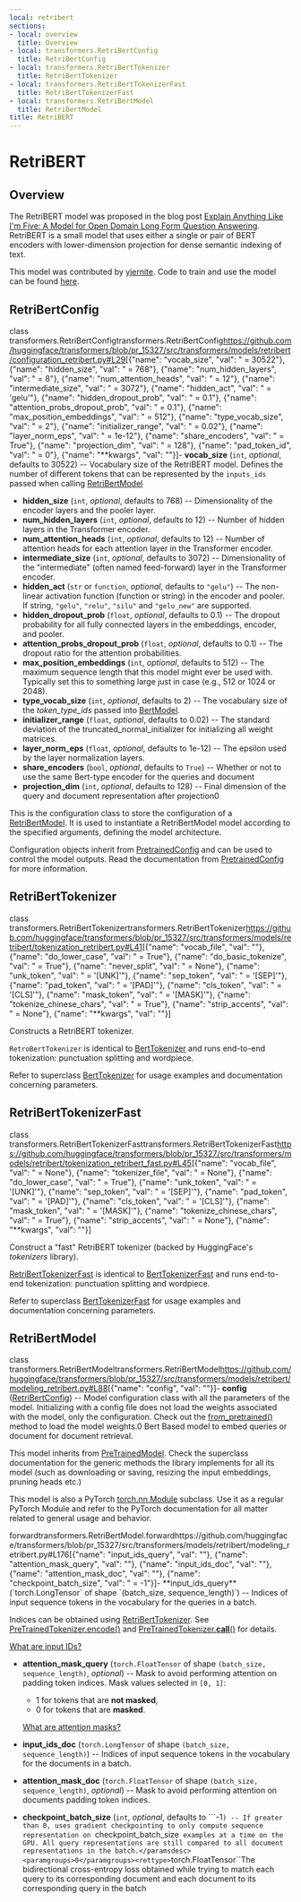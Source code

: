 ```yaml
---
local: retribert
sections:
- local: overview
  title: Overview
- local: transformers.RetriBertConfig
  title: RetriBertConfig
- local: transformers.RetriBertTokenizer
  title: RetriBertTokenizer
- local: transformers.RetriBertTokenizerFast
  title: RetriBertTokenizerFast
- local: transformers.RetriBertModel
  title: RetriBertModel
title: RetriBERT
---
```

<script>
</script>
<!--Copyright 2020 The HuggingFace Team. All rights reserved.

Licensed under the Apache License, Version 2.0 (the "License"); you may not use this file except in compliance with
the License. You may obtain a copy of the License at

http://www.apache.org/licenses/LICENSE-2.0

Unless required by applicable law or agreed to in writing, software distributed under the License is distributed on
an "AS IS" BASIS, WITHOUT WARRANTIES OR CONDITIONS OF ANY KIND, either express or implied. See the License for the
specific language governing permissions and limitations under the License.
-->

<h1 id="retribert">RetriBERT</h1>

<h2 id="overview">Overview</h2>

The RetriBERT model was proposed in the blog post [Explain Anything Like I'm Five: A Model for Open Domain Long Form
Question Answering](https://yjernite.github.io/lfqa.html). RetriBERT is a small model that uses either a single or
pair of BERT encoders with lower-dimension projection for dense semantic indexing of text.

This model was contributed by [yjernite](https://huggingface.co/yjernite). Code to train and use the model can be
found [here](https://github.com/huggingface/transformers/tree/master/examples/research-projects/distillation).


<h2 id="transformers.RetriBertConfig">RetriBertConfig</h2>

<div class="docstring">

<docstring><name>class transformers.RetriBertConfig</name><anchor>transformers.RetriBertConfig</anchor><source>https://github.com/huggingface/transformers/blob/pr_15327/src/transformers/models/retribert/configuration_retribert.py#L29</source><parameters>[{"name": "vocab_size", "val": " = 30522"}, {"name": "hidden_size", "val": " = 768"}, {"name": "num_hidden_layers", "val": " = 8"}, {"name": "num_attention_heads", "val": " = 12"}, {"name": "intermediate_size", "val": " = 3072"}, {"name": "hidden_act", "val": " = 'gelu'"}, {"name": "hidden_dropout_prob", "val": " = 0.1"}, {"name": "attention_probs_dropout_prob", "val": " = 0.1"}, {"name": "max_position_embeddings", "val": " = 512"}, {"name": "type_vocab_size", "val": " = 2"}, {"name": "initializer_range", "val": " = 0.02"}, {"name": "layer_norm_eps", "val": " = 1e-12"}, {"name": "share_encoders", "val": " = True"}, {"name": "projection_dim", "val": " = 128"}, {"name": "pad_token_id", "val": " = 0"}, {"name": "**kwargs", "val": ""}]</parameters><paramsdesc>- **vocab_size** (`int`, *optional*, defaults to 30522) --
  Vocabulary size of the RetriBERT model. Defines the number of different tokens that can be represented by
  the `inputs_ids` passed when calling [RetriBertModel](/docs/transformers/pr_15327/en/model_doc/retribert#transformers.RetriBertModel)
- **hidden_size** (`int`, *optional*, defaults to 768) --
  Dimensionality of the encoder layers and the pooler layer.
- **num_hidden_layers** (`int`, *optional*, defaults to 12) --
  Number of hidden layers in the Transformer encoder.
- **num_attention_heads** (`int`, *optional*, defaults to 12) --
  Number of attention heads for each attention layer in the Transformer encoder.
- **intermediate_size** (`int`, *optional*, defaults to 3072) --
  Dimensionality of the "intermediate" (often named feed-forward) layer in the Transformer encoder.
- **hidden_act** (`str` or `function`, *optional*, defaults to `"gelu"`) --
  The non-linear activation function (function or string) in the encoder and pooler. If string, `"gelu"`,
  `"relu"`, `"silu"` and `"gelu_new"` are supported.
- **hidden_dropout_prob** (`float`, *optional*, defaults to 0.1) --
  The dropout probability for all fully connected layers in the embeddings, encoder, and pooler.
- **attention_probs_dropout_prob** (`float`, *optional*, defaults to 0.1) --
  The dropout ratio for the attention probabilities.
- **max_position_embeddings** (`int`, *optional*, defaults to 512) --
  The maximum sequence length that this model might ever be used with. Typically set this to something large
  just in case (e.g., 512 or 1024 or 2048).
- **type_vocab_size** (`int`, *optional*, defaults to 2) --
  The vocabulary size of the *token_type_ids* passed into [BertModel](/docs/transformers/pr_15327/en/model_doc/bert#transformers.BertModel).
- **initializer_range** (`float`, *optional*, defaults to 0.02) --
  The standard deviation of the truncated_normal_initializer for initializing all weight matrices.
- **layer_norm_eps** (`float`, *optional*, defaults to 1e-12) --
  The epsilon used by the layer normalization layers.
- **share_encoders** (`bool`, *optional*, defaults to `True`) --
  Whether or not to use the same Bert-type encoder for the queries and document
- **projection_dim** (`int`, *optional*, defaults to 128) --
  Final dimension of the query and document representation after projection</paramsdesc><paramgroups>0</paramgroups></docstring>

This is the configuration class to store the configuration of a [RetriBertModel](/docs/transformers/pr_15327/en/model_doc/retribert#transformers.RetriBertModel). It is used to instantiate a
RetriBertModel model according to the specified arguments, defining the model architecture.

Configuration objects inherit from [PretrainedConfig](/docs/transformers/pr_15327/en/main_classes/configuration#transformers.PretrainedConfig) and can be used to control the model outputs. Read the
documentation from [PretrainedConfig](/docs/transformers/pr_15327/en/main_classes/configuration#transformers.PretrainedConfig) for more information.





</div>

<h2 id="transformers.RetriBertTokenizer">RetriBertTokenizer</h2>

<div class="docstring">

<docstring><name>class transformers.RetriBertTokenizer</name><anchor>transformers.RetriBertTokenizer</anchor><source>https://github.com/huggingface/transformers/blob/pr_15327/src/transformers/models/retribert/tokenization_retribert.py#L41</source><parameters>[{"name": "vocab_file", "val": ""}, {"name": "do_lower_case", "val": " = True"}, {"name": "do_basic_tokenize", "val": " = True"}, {"name": "never_split", "val": " = None"}, {"name": "unk_token", "val": " = '[UNK]'"}, {"name": "sep_token", "val": " = '[SEP]'"}, {"name": "pad_token", "val": " = '[PAD]'"}, {"name": "cls_token", "val": " = '[CLS]'"}, {"name": "mask_token", "val": " = '[MASK]'"}, {"name": "tokenize_chinese_chars", "val": " = True"}, {"name": "strip_accents", "val": " = None"}, {"name": "**kwargs", "val": ""}]</parameters></docstring>

Constructs a RetriBERT tokenizer.

`RetroBertTokenizer` is identical to [BertTokenizer](/docs/transformers/pr_15327/en/model_doc/bert#transformers.BertTokenizer) and runs end-to-end tokenization: punctuation splitting
and wordpiece.

Refer to superclass [BertTokenizer](/docs/transformers/pr_15327/en/model_doc/bert#transformers.BertTokenizer) for usage examples and documentation concerning parameters.


</div>

<h2 id="transformers.RetriBertTokenizerFast">RetriBertTokenizerFast</h2>

<div class="docstring">

<docstring><name>class transformers.RetriBertTokenizerFast</name><anchor>transformers.RetriBertTokenizerFast</anchor><source>https://github.com/huggingface/transformers/blob/pr_15327/src/transformers/models/retribert/tokenization_retribert_fast.py#L45</source><parameters>[{"name": "vocab_file", "val": " = None"}, {"name": "tokenizer_file", "val": " = None"}, {"name": "do_lower_case", "val": " = True"}, {"name": "unk_token", "val": " = '[UNK]'"}, {"name": "sep_token", "val": " = '[SEP]'"}, {"name": "pad_token", "val": " = '[PAD]'"}, {"name": "cls_token", "val": " = '[CLS]'"}, {"name": "mask_token", "val": " = '[MASK]'"}, {"name": "tokenize_chinese_chars", "val": " = True"}, {"name": "strip_accents", "val": " = None"}, {"name": "**kwargs", "val": ""}]</parameters></docstring>

Construct a "fast" RetriBERT tokenizer (backed by HuggingFace's *tokenizers* library).

[RetriBertTokenizerFast](/docs/transformers/pr_15327/en/model_doc/retribert#transformers.RetriBertTokenizerFast) is identical to [BertTokenizerFast](/docs/transformers/pr_15327/en/model_doc/bert#transformers.BertTokenizerFast) and runs end-to-end tokenization: punctuation
splitting and wordpiece.

Refer to superclass [BertTokenizerFast](/docs/transformers/pr_15327/en/model_doc/bert#transformers.BertTokenizerFast) for usage examples and documentation concerning parameters.


</div>

<h2 id="transformers.RetriBertModel">RetriBertModel</h2>

<div class="docstring">

<docstring><name>class transformers.RetriBertModel</name><anchor>transformers.RetriBertModel</anchor><source>https://github.com/huggingface/transformers/blob/pr_15327/src/transformers/models/retribert/modeling_retribert.py#L88</source><parameters>[{"name": "config", "val": ""}]</parameters><paramsdesc>- **config** ([RetriBertConfig](/docs/transformers/pr_15327/en/model_doc/retribert#transformers.RetriBertConfig)) -- Model configuration class with all the parameters of the model.
  Initializing with a config file does not load the weights associated with the model, only the
  configuration. Check out the [from_pretrained()](/docs/transformers/pr_15327/en/main_classes/model#transformers.PreTrainedModel.from_pretrained) method to load the model weights.</paramsdesc><paramgroups>0</paramgroups></docstring>
Bert Based model to embed queries or document for document retrieval.

This model inherits from [PreTrainedModel](/docs/transformers/pr_15327/en/main_classes/model#transformers.PreTrainedModel). Check the superclass documentation for the generic methods the
library implements for all its model (such as downloading or saving, resizing the input embeddings, pruning heads
etc.)

This model is also a PyTorch [torch.nn.Module](https://pytorch.org/docs/stable/nn.html#torch.nn.Module) subclass.
Use it as a regular PyTorch Module and refer to the PyTorch documentation for all matter related to general usage
and behavior.





<div class="docstring">
<docstring><name>forward</name><anchor>transformers.RetriBertModel.forward</anchor><source>https://github.com/huggingface/transformers/blob/pr_15327/src/transformers/models/retribert/modeling_retribert.py#L176</source><parameters>[{"name": "input_ids_query", "val": ""}, {"name": "attention_mask_query", "val": ""}, {"name": "input_ids_doc", "val": ""}, {"name": "attention_mask_doc", "val": ""}, {"name": "checkpoint_batch_size", "val": " = -1"}]</parameters><paramsdesc>- **input_ids_query** (`torch.LongTensor` of shape `(batch_size, sequence_length)`) --
  Indices of input sequence tokens in the vocabulary for the queries in a batch.

  Indices can be obtained using [RetriBertTokenizer](/docs/transformers/pr_15327/en/model_doc/retribert#transformers.RetriBertTokenizer). See [PreTrainedTokenizer.encode()](/docs/transformers/pr_15327/en/internal/tokenization_utils#transformers.PreTrainedTokenizerBase.encode) and
  [PreTrainedTokenizer.__call__()](/docs/transformers/pr_15327/en/internal/tokenization_utils#transformers.PreTrainedTokenizerBase.__call__) for details.

  [What are input IDs?](../glossary#input-ids)
- **attention_mask_query** (`torch.FloatTensor` of shape `(batch_size, sequence_length)`, *optional*) --
  Mask to avoid performing attention on padding token indices. Mask values selected in `[0, 1]`:

  - 1 for tokens that are **not masked**,
  - 0 for tokens that are **masked**.

  [What are attention masks?](../glossary#attention-mask)
- **input_ids_doc** (`torch.LongTensor` of shape `(batch_size, sequence_length)`) --
  Indices of input sequence tokens in the vocabulary for the documents in a batch.
- **attention_mask_doc** (`torch.FloatTensor` of shape `(batch_size, sequence_length)`, *optional*) --
  Mask to avoid performing attention on documents padding token indices.
- **checkpoint_batch_size** (`int`, *optional*, defaults to ```-1`) --
  If greater than 0, uses gradient checkpointing to only compute sequence representation on
  `checkpoint_batch_size` examples at a time on the GPU. All query representations are still compared to
  all document representations in the batch.</paramsdesc><paramgroups>0</paramgroups><rettype>`torch.FloatTensor``</rettype><retdesc>The bidirectional cross-entropy loss obtained while trying to match each query to its
corresponding document and each document to its corresponding query in the batch</retdesc></docstring>








</div></div>
